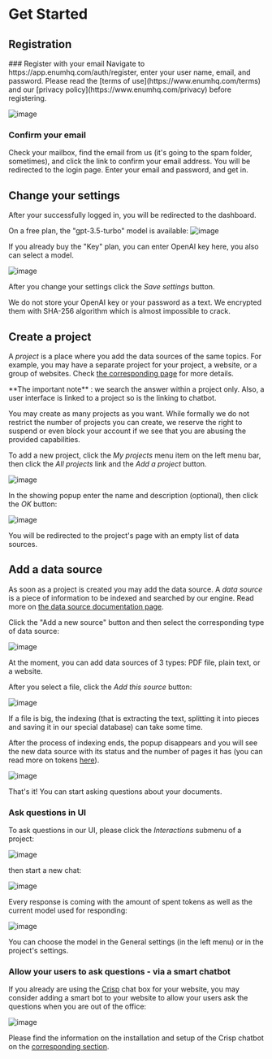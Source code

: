 
# Get Started
## Registration
<Steps>
  ### Register with your email 
  Navigate to https://app.enumhq.com/auth/register, enter your user name, email, and password. Please read the [terms of use](https://www.enumhq.com/terms) and our [privacy policy](https://www.enumhq.com/privacy) before registering.
  
  ![image](https://github.com/StubbornDeer/enum-docs-nextra/assets/91156314/51ee2460-a000-49d7-b664-23b66c2a4bbf)

  ### Confirm your email
  Check your mailbox, find the email from us (it's going to the spam folder, sometimes), and click the link to confirm your email address. You will be redirected to the login page. Enter your email and password, and get in.
</Steps>

## Change your settings
After your successfully logged in, you will be redirected to the dashboard. 

On a free plan, the "gpt-3.5-turbo" model is available:
![image](https://github.com/StubbornDeer/enum-docs-nextra/assets/91156314/4c6af8fa-39dd-42fd-bf3e-de8ca8480ba3)


If you already buy the "Key" plan, you can enter OpenAI key here, you also can select a model.

![image](https://github.com/StubbornDeer/enum-docs-nextra/assets/91156314/4bf69808-1b6e-47c1-ac16-b1e83262a81f)


After you change your settings click the *Save settings* button.

  <Callout>
We do not store your OpenAI key or your password as a text. We encrypted them with SHA-256 algorithm which is almost impossible to crack.
  </Callout>

## Create a project
A *project* is a place where you add the data sources of the same topics. For example, you may have a separate project for your project, a website, or a group of websites. Check [the corresponding page](https://www.enumhq.com/docs/guide/projects) for more details.

<Callout>
 **The important note** : we search the answer within a project only. Also, a user interface is linked to a project so is the linking to chatbot.
</Callout>

You may create as many projects as you want.
  <Callout>
While formally we do not restrict the number of projects you can create, we reserve the right to suspend or even block your account if we see that you are abusing the provided capabilities.
  </Callout>
  
To add a new project, click the *My projects* menu item on the left menu bar, then click the *All projects* link and the *Add a project* button. 

![image](https://github.com/StubbornDeer/enum-docs-nextra/assets/91156314/12bce434-ca3f-4917-acac-dc5ba57ac9bb)

In the showing popup enter the name and description (optional), then click the *OK* button:

![image](https://github.com/StubbornDeer/enum-docs-nextra/assets/91156314/441f62d0-164a-4dfe-922e-36dc4768f4ba)

You will be redirected to the project's page with an empty list of data sources.
 
## Add a data source
As soon as a project is created you may add the data source. A *data source* is a piece of information to be indexed and searched by our engine. Read more on [the data source documentation page](https://www.enumhq.com/docs/guide/data-sources).

 Click the "Add a new source" button and then select the corresponding type of data source:

![image](https://github.com/StubbornDeer/enum-docs-nextra/assets/91156314/5407348c-fac1-4a47-b9a3-b15b9a90267a)

<Callout>
  At the moment, you can add data sources of 3 types: PDF file, plain text, or a website.
 </Callout>

After you select a file, click the *Add this source* button:

![image](https://github.com/StubbornDeer/enum-docs-nextra/assets/91156314/75570050-c149-4443-ab92-b88d7d325a1b)

<Callout>
  If a file is big, the indexing (that is extracting the text, splitting it into pieces and saving it in our special database) can take some time. 
 </Callout>


After the process of indexing ends, the popup disappears and you will see the new data source with its status and the number of pages it has (you can read more on tokens [here](https://help.openai.com/en/articles/4936856-what-are-tokens-and-how-to-count-them)).

![image](https://github.com/StubbornDeer/enum-docs-nextra/assets/91156314/68a066d1-5124-41d7-9a9f-238a4c6154d3)

That's it! You can start asking questions about your documents.

### Ask questions in UI

To ask questions in our UI, please click the *Interactions* submenu of a project:

![image](https://github.com/StubbornDeer/enum-docs-nextra/assets/91156314/9ec4c868-2240-4e33-b8d9-475d254f4f42)

then start a new chat:

![image](https://github.com/StubbornDeer/enum-docs-nextra/assets/91156314/fd94cbf2-fd82-4fa0-baa2-de33bca1558e)

Every response is coming with the amount of spent tokens as well as the current model used for responding:

![image](https://github.com/StubbornDeer/enum-docs-nextra/assets/91156314/a3fd7abd-3a6e-4029-bb34-ae0cb59b6077)

<Callout>
  You can choose the model in the General settings (in the left menu) or in the project's settings.
 </Callout>

### Allow your users to ask questions - via a smart chatbot

If you already are using the [Crisp](https://crisp.chat) chat box for your website, you may consider adding a smart bot to your website to allow your users ask the questions when you are out of the office:

![image](https://github.com/StubbornDeer/enum-docs-nextra/assets/91156314/45fad69d-2fc6-484b-9d0c-de996256fe5c)

Please find the information on the installation and setup of the Crisp chatbot on the [corresponding section](https://www.enumhq.com/docs/chat-plugins/crisp/why).
